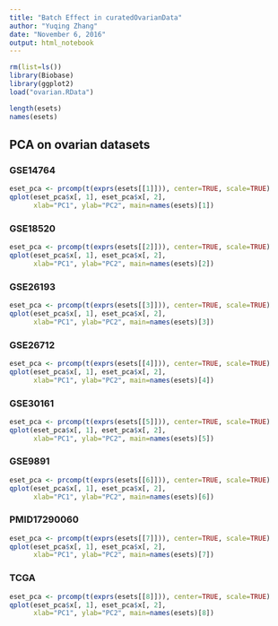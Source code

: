 ```yaml
---
title: "Batch Effect in curatedOvarianData"
author: "Yuqing Zhang"
date: "November 6, 2016"
output: html_notebook
---
```


```r
rm(list=ls())
library(Biobase)
library(ggplot2)
load("ovarian.RData")
```

```r
length(esets)
names(esets)
```

## PCA on ovarian datasets {.tabset}

### GSE14764

```r
eset_pca <- prcomp(t(exprs(esets[[1]])), center=TRUE, scale=TRUE)
qplot(eset_pca$x[, 1], eset_pca$x[, 2],
      xlab="PC1", ylab="PC2", main=names(esets)[1])
```

### GSE18520

```r
eset_pca <- prcomp(t(exprs(esets[[2]])), center=TRUE, scale=TRUE)
qplot(eset_pca$x[, 1], eset_pca$x[, 2],
      xlab="PC1", ylab="PC2", main=names(esets)[2])
```

### GSE26193

```r
eset_pca <- prcomp(t(exprs(esets[[3]])), center=TRUE, scale=TRUE)
qplot(eset_pca$x[, 1], eset_pca$x[, 2],
      xlab="PC1", ylab="PC2", main=names(esets)[3])
```

### GSE26712

```r
eset_pca <- prcomp(t(exprs(esets[[4]])), center=TRUE, scale=TRUE)
qplot(eset_pca$x[, 1], eset_pca$x[, 2],
      xlab="PC1", ylab="PC2", main=names(esets)[4])
```

### GSE30161

```r
eset_pca <- prcomp(t(exprs(esets[[5]])), center=TRUE, scale=TRUE)
qplot(eset_pca$x[, 1], eset_pca$x[, 2],
      xlab="PC1", ylab="PC2", main=names(esets)[5])
```

### GSE9891

```r
eset_pca <- prcomp(t(exprs(esets[[6]])), center=TRUE, scale=TRUE)
qplot(eset_pca$x[, 1], eset_pca$x[, 2],
      xlab="PC1", ylab="PC2", main=names(esets)[6])
```

### PMID17290060

```r
eset_pca <- prcomp(t(exprs(esets[[7]])), center=TRUE, scale=TRUE)
qplot(eset_pca$x[, 1], eset_pca$x[, 2],
      xlab="PC1", ylab="PC2", main=names(esets)[7])
```

### TCGA

```r
eset_pca <- prcomp(t(exprs(esets[[8]])), center=TRUE, scale=TRUE)
qplot(eset_pca$x[, 1], eset_pca$x[, 2],
      xlab="PC1", ylab="PC2", main=names(esets)[8])
```


